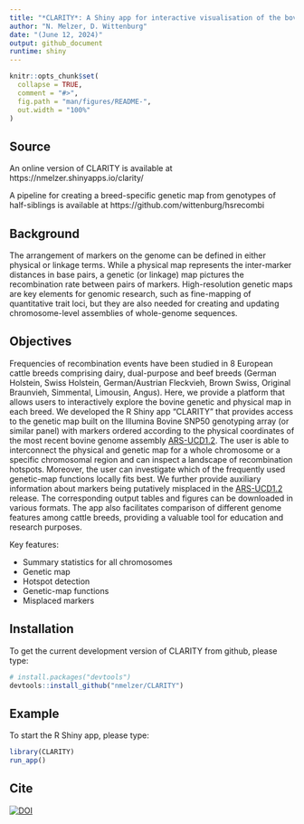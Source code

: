 ```yaml
---
title: "*CLARITY*: A Shiny app for interactive visualisation of the bovine physical-genetic map"
author: "N. Melzer, D. Wittenburg"
date: "(June 12, 2024)"
output: github_document
runtime: shiny
---
```


```r
knitr::opts_chunk$set(
  collapse = TRUE,
  comment = "#>",
  fig.path = "man/figures/README-",
  out.width = "100%"
)
```

## Source

An online version of CLARITY is available at https://nmelzer.shinyapps.io/clarity/

A pipeline for creating a breed-specific genetic map from genotypes of half-siblings is available at https://github.com/wittenburg/hsrecombi


## Background 
The arrangement of markers on the genome can be defined in either physical or linkage terms. While a physical map represents the inter-marker distances in base pairs, a genetic (or linkage) map pictures the recombination rate between pairs of markers. High-resolution genetic maps are key elements for genomic research, such as fine-mapping of quantitative trait loci, but they are also needed for creating and updating chromosome-level assemblies of whole-genome sequences. 

## Objectives
Frequencies of recombination events have been studied in 8 European cattle breeds comprising dairy, dual-purpose and beef breeds (German Holstein, Swiss Holstein, German/Austrian Fleckvieh, Brown Swiss, Original Braunvieh, Simmental, Limousin, Angus). Here, we provide a platform that allows users to interactively explore the bovine genetic and physical map in each breed. We developed the R Shiny app “CLARITY” that provides access to the genetic map built on the Illumina Bovine SNP50 genotyping array (or similar panel) with markers ordered according to the physical coordinates of the most recent bovine genome assembly [ARS-UCD1.2](https://bovinegenome.elsiklab.missouri.edu/downloads/ARS-UCD1.2). The user is able to interconnect the physical and genetic map for a whole chromosome or a specific chromosomal region and can inspect a landscape of recombination hotspots. Moreover, the user can investigate which of the frequently used genetic-map functions locally fits best. We further provide auxiliary information about markers being putatively misplaced in the [ARS-UCD1.2](https://bovinegenome.elsiklab.missouri.edu/downloads/ARS-UCD1.2) release. The corresponding output tables and figures can be downloaded in various formats. The app also facilitates comparison of different genome features among cattle breeds, providing a valuable tool for education and research purposes.


Key features:

* Summary statistics for all chromosomes
* Genetic map
* Hotspot detection
* Genetic-map functions
* Misplaced markers



## Installation

To get the current development version of CLARITY from github, please type:

``` r
# install.packages("devtools")
devtools::install_github("nmelzer/CLARITY")
```

## Example

To start the R Shiny app, please type:

```r
library(CLARITY)
run_app()
```

## Cite
[![DOI](https://zenodo.org/badge/DOI/10.5281/zenodo.13832239.svg)](https://doi.org/10.5281/zenodo.13832239)
